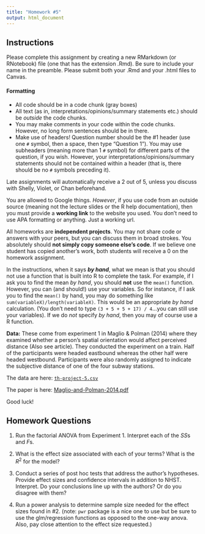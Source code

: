 ```yaml
---
title: "Homework #5"
output: html_document
---
```


## Instructions

Please complete this assignment by creating a new RMarkdown (or RNotebook) file (one that has the extension .Rmd). Be sure to include your name in the preamble. Please submit both your .Rmd and your .html files to Canvas.

#### Formatting

-   All code should be in a code chunk (gray boxes)
-   All text (as in, interpretations/opinions/summary statements etc.) should be *outside* the code chunks.
-   You may make comments in your code within the code chunks. However, no long form sentences should be in there.
-   Make use of headers! Question number should be the \#1 header (use one `#` symbol, then a space, then type "Question 1"). You may use subheaders (meaning more than 1 `#` symbol) for different parts of the question, if you wish. However, your interpretations/opinions/summary statements should not be contained within a header (that is, there should be no `#` symbols preceding it).

Late assignments will automatically receive a 2 out of 5, unless you discuss with Shelly, Violet, or Chan beforehand.

You are allowed to Google things. *However*, if you use code from an outside source (meaning not the lecture slides or the R help documentation), then you must provide a **working link** to the website you used. You don't need to use APA formatting or anything. Just a working url.

All homeworks are **independent projects**. You may not share code or answers with your peers, but you can discuss them in broad strokes. You absolutely should **not simply copy someone else's code**. If we believe one student has copied another's work, both students will receive a 0 on the homework assignment.

In the instructions, when it says ***by hand***, what we mean is that you should not use a function that is built into R to complete the task. For example, if I ask you to find the mean *by hand*, you should **not** use the `mean()` function. However, you can (and should!) use your variables. So for instance, if I ask you to find the `mean()` by hand, you may do something like `sum(variableX)/length(variableX)`. This would be an appropriate *by hand* calculation. (You don't need to type `(3 + 5 + 5 + 17) / 4`...you can still use your variables). If we do *not* specify *by hand*, then you may of course use a R function.

**Data:** These come from experiment 1 in Maglio & Polman (2014) where they examined whether a person’s spatial orientation would affect perceived distance (Also see article). They conducted the experiment on a train. Half of the participants were headed eastbound whereas the other half were headed westbound. Participants were also randomly assigned to indicate the subjective distance of one of the four subway stations.

The data are here: [`th-project-5.csv`](th-project-5.csv)

The paper is here: [Maglio-and-Polman-2014.pdf](Maglio-and-Polman-2014.pdf)

Good luck!

## Homework Questions

1. Run the factorial ANOVA from Experiment 1. Interpret each of the $SS$s and $F$s. 

2. What is the effect size associated with each of your terms? What is the $R^2$ for the model? 

3. Conduct a series of post hoc tests that address the author's hypotheses. Provide effect sizes and confidence intervals in addition to NHST. Interpret. Do your conclusions line up with the authors? Or do you disagree with them?  

4. Run a power analysis to determine sample size needed for the effect sizes found in #2. (note: `pwr` package is a nice one to use but be sure to use the glm/regression functions as opposed to the one-way anova. Also, pay close attention to the effect size requested.)

